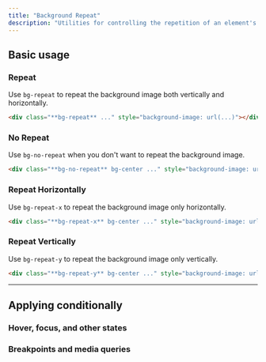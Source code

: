 ```yaml
---
title: "Background Repeat"
description: "Utilities for controlling the repetition of an element's background image."
---
```




## Basic usage

### Repeat

Use `bg-repeat` to repeat the background image both vertically and horizontally.

<Example>
  <div class="w-full mx-auto max-w-xl bg-white h-80 bg-repeat bg-center shadow-xl rounded-lg" style="background-image:url('/img/background-pattern.svg');">
  </div>
</Example>

```html
<div class="**bg-repeat** ..." style="background-image: url(...)"></div>
```

### No Repeat

Use `bg-no-repeat` when you don't want to repeat the background image.

<Example>
  <div class="w-full mx-auto max-w-xl bg-white h-64 bg-no-repeat bg-center shadow-xl rounded-lg" style="background-image:url('/img/background-pattern.svg');">
  </div>
</Example>

```html
<div class="**bg-no-repeat** bg-center ..." style="background-image: url(...)"></div>
```

### Repeat Horizontally

Use `bg-repeat-x` to repeat the background image only horizontally.

<Example>
  <div class="w-full mx-auto max-w-xl bg-white h-64 bg-repeat-x bg-center shadow-xl rounded-lg" style="background-image:url('/img/background-pattern.svg');">
  </div>
</Example>

```html
<div class="**bg-repeat-x** bg-center ..." style="background-image: url(...)"></div>
```

### Repeat Vertically

Use `bg-repeat-y` to repeat the background image only vertically.

<Example>
  <div class="w-full mx-auto max-w-xl bg-white h-64 bg-repeat-y bg-center shadow-xl rounded-lg" style="background-image:url('/img/background-pattern.svg');">
  </div>
</Example>

```html
<div class="**bg-repeat-y** bg-center ..." style="background-image: url(...)"></div>
```

---

## <Heading ignore>Applying conditionally</Heading>

### <Heading ignore>Hover, focus, and other states</Heading>

<HoverFocusAndOtherStates defaultClass="bg-repeat" featuredClass="bg-repeat-x" />

### <Heading ignore>Breakpoints and media queries</Heading>

<BreakpointsAndMediaQueries defaultClass="bg-repeat" featuredClass="bg-repeat-x" />

